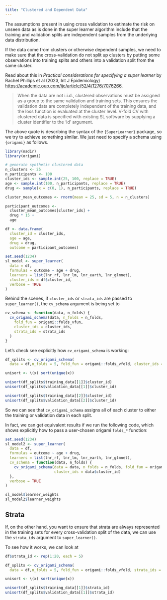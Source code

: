 ```yaml
---
title: "Clustered and Dependent Data"
---
```


The assumptions present in using cross validation to estimate 
the risk on unseen data as is done in the super learner algorithm 
include that the training and validation splits are independent 
samples from the underlying data distribution. 

If the data come from clusters or otherwise dependent samples, we
need to make sure that the cross-validation do not split up clusters
by putting some observations into training splits and others into a validation split 
from the same cluster. 

Read about this in *Practical considerations for specifying a super learner* by 
Rachel Phillips et al (2023, Int J Epidemiology) <https://academic.oup.com/ije/article/52/4/1276/7076266>. 

> When the data are not i.i.d., clustered observations must be assigned as a
group to the same validation and training sets. This ensures the validation data
are completely independent of the training data, and the loss function is
evaluated at the cluster level. V-fold CV with clustered data is specified with
existing SL software by supplying a cluster identifier to the ‘id’ argument.

The above quote is describing the syntax of the `{SuperLearner}` package,
so we try to achieve something similar. 
We just need to specify a schema using `{origami}` as follows. 

```r
library(nadir)
library(origami)

# generate synthetic clustered data 
n_clusters <- 25
n_participants <- 100
cluster_ids <- sample.int(25, 100, replace = TRUE) 
age <- sample.int(100, n_participants, replace = TRUE)
drug <- sample(x = c(0, 1), n_participants, replace = TRUE)

cluster_mean_outcomes <- rnorm(mean = 25, sd = 5, n = n_clusters)

participant_outcomes <- 
  cluster_mean_outcomes[cluster_ids] + 
  drug * 15 + 
  age 

df <- data.frame(
  cluster_id = cluster_ids,
  age = age, 
  drug = drug, 
  outcome = participant_outcomes)

set.seed(1234)
sl_model <- super_learner(
  data = df,
  formulas = outcome ~ age + drug,
  learners = list(lnr_rf, lnr_lm, lnr_earth, lnr_glmnet),
  cluster_ids = df$cluster_id,
  verbose = TRUE
)
```

Behind the scenes, if `cluster_ids` or `strata_ids` are passed to 
`super_learner()`, the `cv_schema` argument is being set to 
```r
cv_schema <- function(data, n_folds) {
  cv_origami_schema(data, n_folds = n_folds, 
    fold_fun = origami::folds_vfun, 
    cluster_ids = cluster_ids,
    strata_ids = strata_ids
  )
}
```

Let's check see explicitly how `cv_origami_schema` is working: 

```r
df_splits <- cv_origami_schema(
  data = df,n_folds = 5, fold_fun = origami::folds_vfold, cluster_ids = df$cluster_id)

unisort <- \(x) sort(unique(x))

unisort(df_splits$training_data[[1]]$cluster_id)
unisort(df_splits$validation_data[[1]]$cluster_id)

unisort(df_splits$training_data[[2]]$cluster_id)
unisort(df_splits$validation_data[[2]]$cluster_id)
```

So we can see that `cv_origami_schema` assigns all of each cluster to either 
the training or validation data in each split. 

In fact, we can get equivalent results if we run the following code, which shows
explicitly how to pass a user-chosen origami `folds_*` function:

```r
set.seed(1234)
sl_model2 <- super_learner(
  data = df,
  formulas = outcome ~ age + drug,
  learners = list(lnr_rf, lnr_lm, lnr_earth, lnr_glmnet),
  cv_schema = function(data, n_folds) {
    cv_origami_schema(data = data, n_folds = n_folds, fold_fun = origami::folds_vfold,
                      cluster_ids = data$cluster_id)
  },
  verbose = TRUE
)

sl_model$learner_weights
sl_model2$learner_weights
```

## Strata 

If, on the other hand, you want to ensure that strata are always represented in 
the training sets for every cross-validation split of the data, 
we can use the `strata_ids` argument to `super_learner()`. 

To see how it works, we can look at 

```r

df$strata_id <- rep(1:20, each = 5)

df_splits <- cv_origami_schema(
  data = df,n_folds = 5, fold_fun = origami::folds_vfold, strata_ids = df$strata_id)

unisort <- \(x) sort(unique(x))

unisort(df_splits$training_data[[1]]$strata_id)
unisort(df_splits$validation_data[[1]]$strata_id)
```
